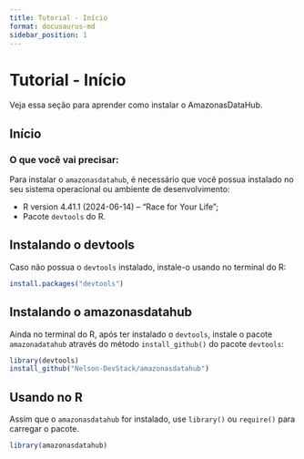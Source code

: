 ```yaml
---
title: Tutorial - Início
format: docusaurus-md
sidebar_position: 1
---
```





# Tutorial - Início

Veja essa seção para aprender como instalar o AmazonasDataHub.

## Início

### O que você vai precisar:

Para instalar o `amazonasdatahub`, é necessário que você possua
instalado no seu sistema operacional ou ambiente de desenvolvimento:

-   R version 4.41.1 (2024-06-14) – “Race for Your Life”;
-   Pacote `devtools` do R.

## Instalando o devtools

Caso não possua o `devtools` instalado, instale-o usando no terminal do
R:

```r
install.packages("devtools")
```

## Instalando o amazonasdatahub

Ainda no terminal do R, após ter instalado o `devtools`, instale o
pacote `amazonadatahub` através do método `install_github()` do pacote
`devtools`:

```r
library(devtools)
install_github("Nelson-DevStack/amazonasdatahub")
```

## Usando no R

Assim que o `amazonasdatahub` for instalado, use `library()` ou
`require()` para carregar o pacote.

```r
library(amazonasdatahub)
```

